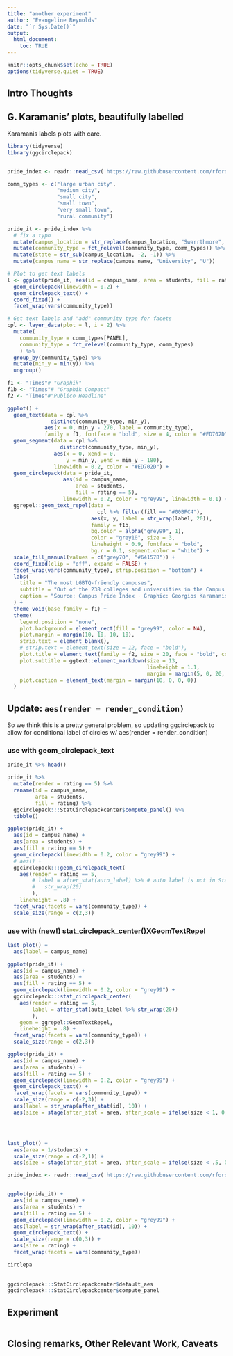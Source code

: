 ```yaml
---
title: "another experiment"
author: "Evangeline Reynolds"
date: "`r Sys.Date()`"
output: 
  html_document:
    toc: TRUE
---
```


```r
knitr::opts_chunk$set(echo = TRUE)
options(tidyverse.quiet = TRUE)
```




## Intro Thoughts


## G. Karamanis' plots, beautifully labelled

Karamanis labels plots with care. 

```r
library(tidyverse)
library(ggcirclepack)


pride_index <- readr::read_csv('https://raw.githubusercontent.com/rfordatascience/tidytuesday/master/data/2024/2024-06-11/pride_index.csv')

comm_types <- c("large urban city",
                "medium city",
                "small city",
                "small town",
                "very small town",
                "rural community")

pride_it <- pride_index %>% 
  # fix a typo
  mutate(campus_location = str_replace(campus_location, "Swarrthmore", "Swarthmore")) %>% 
  mutate(community_type = fct_relevel(community_type, comm_types)) %>% 
  mutate(state = str_sub(campus_location, -2, -1)) %>% 
  mutate(campus_name = str_replace(campus_name, "University", "U"))

# Plot to get text labels
l <- ggplot(pride_it, aes(id = campus_name, area = students, fill = rating == 5)) +
  geom_circlepack(linewidth = 0.2) +
  geom_circlepack_text() +
  coord_fixed() +
  facet_wrap(vars(community_type))

# Get text labels and "add" community type for facets
cpl <- layer_data(plot = l, i = 2) %>%
  mutate(
    community_type = comm_types[PANEL],
    community_type = fct_relevel(community_type, comm_types)
    ) %>% 
  group_by(community_type) %>% 
  mutate(min_y = min(y)) %>% 
  ungroup()

f1 <- "Times"# "Graphik"
f1b <- "Times"# "Graphik Compact"
f2 <- "Times"#"Publico Headline"

ggplot() +
  geom_text(data = cpl %>% 
              distinct(community_type, min_y), 
            aes(x = 0, min_y - 270, label = community_type), 
            family = f1, fontface = "bold", size = 4, color = "#ED702D") +
  geom_segment(data = cpl %>% 
                 distinct(community_type, min_y), 
               aes(x = 0, xend = 0, 
                   y = min_y, yend = min_y - 180), 
               linewidth = 0.2, color = "#ED702D") +
  geom_circlepack(data = pride_it, 
                  aes(id = campus_name, 
                      area = students, 
                      fill = rating == 5), 
                  linewidth = 0.2, color = "grey99", linewidth = 0.1) +
  ggrepel::geom_text_repel(data = 
                             cpl %>% filter(fill == "#00BFC4"), 
                           aes(x, y, label = str_wrap(label, 20)), 
                           family = f1b, 
                           bg.color = alpha("grey99", 1), 
                           color = "grey10", size = 3, 
                           lineheight = 0.9, fontface = "bold", 
                           bg.r = 0.1, segment.color = "white") +
  scale_fill_manual(values = c("grey70", "#64157B")) +
  coord_fixed(clip = "off", expand = FALSE) +
  facet_wrap(vars(community_type), strip.position = "bottom") +
  labs(
    title = "The most LGBTQ-friendly campuses",
    subtitle = "Out of the 238 colleges and universities in the Campus Pride Index's database, 47 have a <span style='color:#64157B'>**top rating of 5**</span>.<br>Two-thirds of them are in small and medium-sized cities. Circle size represents the number of students.",
    caption = "Source: Campus Pride Index · Graphic: Georgios Karamanis"
  ) +
  theme_void(base_family = f1) +
  theme(
    legend.position = "none",
    plot.background = element_rect(fill = "grey99", color = NA),
    plot.margin = margin(10, 10, 10, 10),
    strip.text = element_blank(),
    # strip.text = element_text(size = 12, face = "bold"),
    plot.title = element_text(family = f2, size = 20, face = "bold", color = "#ED702D"),
    plot.subtitle = ggtext::element_markdown(size = 13, 
                                             lineheight = 1.1, 
                                             margin = margin(5, 0, 20, 0)),
    plot.caption = element_text(margin = margin(10, 0, 0, 0))
  )

```
## Update: `aes(render = render_condition)`

So we think this is a pretty general problem, so updating ggcirclepack to allow for conditional label of circles w/ aes(render = render_condition)


### use with geom_circlepack_text

```r

pride_it %>% head()

pride_it %>% 
  mutate(render = rating == 5) %>% 
  rename(id = campus_name,
         area = students,
         fill = rating) %>% 
  ggcirclepack:::StatCirclepackcenter$compute_panel() %>% 
  tibble()

ggplot(pride_it) +
  aes(id = campus_name) + 
  aes(area = students) + 
  aes(fill = rating == 5) +
  geom_circlepack(linewidth = 0.2, color = "grey99") +
  # aes() +
  ggcirclepack:::geom_circlepack_text(
    aes(render = rating == 5, 
        # label = after_stat(auto_label) %>% # auto label is not in StatCirclepack
        #   str_wrap(20)
        ), 
    lineheight = .8) + 
  facet_wrap(facets = vars(community_type)) + 
  scale_size(range = c(2,3))
```

### use with (new!) stat_circlepack_center()XGeomTextRepel


```r
last_plot() + 
  aes(label = campus_name)  

ggplot(pride_it) +
  aes(id = campus_name) + 
  aes(area = students) + 
  aes(fill = rating == 5) +
  geom_circlepack(linewidth = 0.2, color = "grey99") +
  ggcirclepack:::stat_circlepack_center(
    aes(render = rating == 5, 
        label = after_stat(auto_label %>% str_wrap(20))
        ), 
    geom = ggrepel::GeomTextRepel,
    lineheight = .8) + 
  facet_wrap(facets = vars(community_type)) + 
  scale_size(range = c(2,3))

ggplot(pride_it) +
  aes(id = campus_name) + 
  aes(area = students) + 
  aes(fill = rating == 5) +
  geom_circlepack(linewidth = 0.2, color = "grey99") +
  geom_circlepack_text() +
  facet_wrap(facets = vars(community_type)) + 
  scale_size(range = c(-2,3)) + 
  aes(label = str_wrap(after_stat(id), 10)) +
  aes(size = stage(after_stat = area, after_scale = ifelse(size < 1, 0, size)))




last_plot() + 
  aes(area = 1/students) + 
  scale_size(range = c(-2,1)) + 
  aes(size = stage(after_stat = area, after_scale = ifelse(size < .5, 0, size)))

pride_index <- readr::read_csv('https://raw.githubusercontent.com/rfordatascience/tidytuesday/master/data/2024/2024-06-11/pride_index.csv')


ggplot(pride_it) +
  aes(id = campus_name) + 
  aes(area = students) + 
  aes(fill = rating == 5) +
  geom_circlepack(linewidth = 0.2, color = "grey99") +
  aes(label = str_wrap(after_stat(id), 10)) +
  geom_circlepack_text() +
  scale_size(range = c(0,3)) +
  aes(size = rating) +
  facet_wrap(facets = vars(community_type)) 

circlepa
    
    
ggcirclepack:::StatCirclepackcenter$default_aes
ggcirclepack:::StatCirclepackcenter$compute_panel

```

## Experiment

```r

```



## Closing remarks, Other Relevant Work, Caveats

